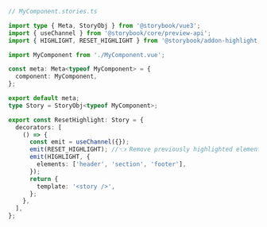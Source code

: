 ```ts
// MyComponent.stories.ts

import type { Meta, StoryObj } from '@storybook/vue3';
import { useChannel } from '@storybook/core/preview-api';
import { HIGHLIGHT, RESET_HIGHLIGHT } from '@storybook/addon-highlight';

import MyComponent from './MyComponent.vue';

const meta: Meta<typeof MyComponent> = {
  component: MyComponent,
};

export default meta;
type Story = StoryObj<typeof MyComponent>;

export const ResetHighlight: Story = {
  decorators: [
    () => {
      const emit = useChannel({});
      emit(RESET_HIGHLIGHT); //👈 Remove previously highlighted elements
      emit(HIGHLIGHT, {
        elements: ['header', 'section', 'footer'],
      });
      return {
        template: '<story />',
      };
    },
  ],
};
```
